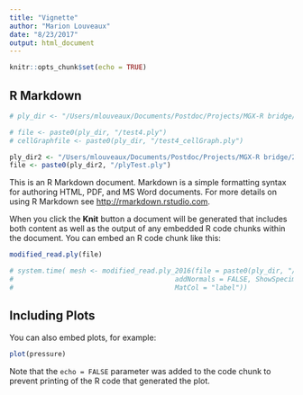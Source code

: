 ```yaml
---
title: "Vignette"
author: "Marion Louveaux"
date: "8/23/2017"
output: html_document
---
```


```r
knitr::opts_chunk$set(echo = TRUE)
```

## R Markdown

```r
# ply_dir <- "/Users/mlouveaux/Documents/Postdoc/Projects/MGX-R bridge/2017-02-15_ply_files"

# file <- paste0(ply_dir, "/test4.ply")
# cellGraphfile <- paste0(ply_dir, "/test4_cellGraph.ply")

ply_dir2 <- "/Users/mlouveaux/Documents/Postdoc/Projects/MGX-R bridge/2016-11-25_ply_files"
file <- paste0(ply_dir2, "/plyTest.ply")

```

This is an R Markdown document. Markdown is a simple formatting syntax for authoring HTML, PDF, and MS Word documents. For more details on using R Markdown see <http://rmarkdown.rstudio.com>.

When you click the **Knit** button a document will be generated that includes both content as well as the output of any embedded R code chunks within the document. You can embed an R code chunk like this:

```r
modified_read.ply(file)

# system.time( mesh <- modified_read.ply_2016(file = paste0(ply_dir, "/test4.ply"),
#                                        addNormals = FALSE, ShowSpecimen = FALSE,
#                                        MatCol = "label"))
```

## Including Plots

You can also embed plots, for example:

```r
plot(pressure)
```

Note that the `echo = FALSE` parameter was added to the code chunk to prevent printing of the R code that generated the plot.
